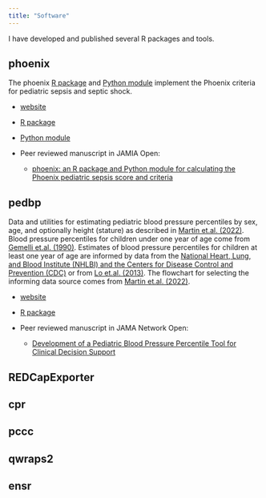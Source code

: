 ```yaml
---
title: "Software"
---
```


I have developed and published several R packages and tools.

## phoenix

The phoenix [R package](https://cran.r-project.org/package=phoenix) and
[Python module](https://pypi.org/project/phoenix-sepsis/) implement the Phoenix
criteria for pediatric sepsis and septic shock.

- [website](https://cu-dbmi-peds.github.io/phoenix/index.html)
- [R package](https://cran.r-project.org/package=phoenix)
- [Python module](https://pypi.org/project/phoenix-sepsis/)

- Peer reviewed manuscript in JAMIA Open:
  - [phoenix: an R package and Python module for calculating the Phoenix pediatric
  sepsis score and criteria](https://doi.org/10.1093/jamiaopen/ooae066)

## pedbp

Data and utilities for estimating pediatric blood pressure percentiles by sex,
age, and optionally height (stature) as described in [Martin et.al.
(2022)](doi:10.1001/jamanetworkopen.2022.36918). Blood pressure percentiles for
children under one year of age come from [Gemelli et.al.
(1990)](doi:10.1007/BF02171556).  Estimates of blood pressure percentiles for
children at least one year of age are informed by data from the [National Heart,
Lung, and Blood Institute (NHLBI) and the Centers for Disease Control and
Prevention (CDC)](doi:10.1542/peds.2009-2107C) or from [Lo et.al.
(2013)](doi:10.1542/peds.2012-1292).  The flowchart for selecting the informing
data source comes from [Martin et.al. (2022)](doi:10.1542/hpeds.2021-005998).

- [website](https://www.peteredewitt.com/pedbp/)
- [R package](https://cran.r-project.org/package=pedbp)

- Peer reviewed manuscript in JAMA Network Open:
  - [Development of a Pediatric Blood Pressure Percentile Tool for Clinical
  Decision Support](doi:10.1001/jamanetworkopen.2022.36918)


## REDCapExporter

## cpr

## pccc

## qwraps2

## ensr
